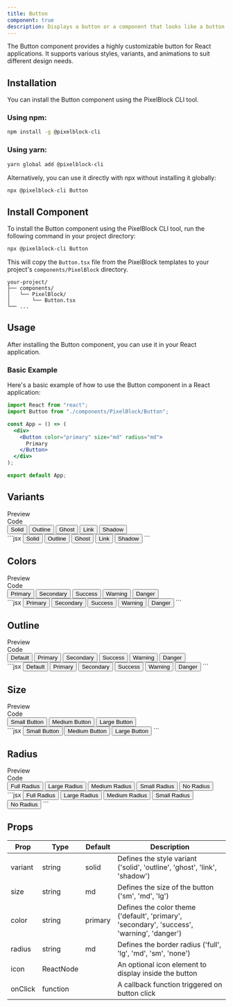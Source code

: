 ```yaml
---
title: Button
component: true
description: Displays a button or a component that looks like a button.
---
```


The Button component provides a highly customizable button for React applications. It supports various styles, variants, and animations to suit different design needs.

## Installation

You can install the Button component using the PixelBlock CLI tool.

### Using npm:

```bash
npm install -g @pixelblock-cli
```

### Using yarn:

```bash
yarn global add @pixelblock-cli
```

Alternatively, you can use it directly with npx without installing it globally:

```bash
npx @pixelblock-cli Button
```

## Install Component

To install the Button component using the PixelBlock CLI tool, run the following command in your project directory:

```bash
npx @pixelblock-cli Button
```

This will copy the `Button.tsx` file from the PixelBlock templates to your project's `components/PixelBlock` directory.

```
your-project/
├── components/
│   └── PixelBlock/
│       └── Button.tsx
└── ...
```

## Usage

After installing the Button component, you can use it in your React application.

### Basic Example

Here's a basic example of how to use the Button component in a React application:

```jsx
import React from "react";
import Button from "./components/PixelBlock/Button";

const App = () => (
  <div>
    <Button color="primary" size="md" radius="md">
      Primary
    </Button>
  </div>
);

export default App;
```

## Variants

<Tabs defaultValue="preview">
  <TabsList className="">
    <TabsTrigger value="preview">
      <div className="flex items-center [&>*]:m-0"><EyeIcon className="mr-2 h-4 w-4" />Preview</div>
    </TabsTrigger>
    <TabsTrigger value="code">
      <div className="flex items-center [&>*]:m-0"><CodeIcon className="mr-2 h-4 w-4" />Code</div>
    </TabsTrigger>
  </TabsList>
  <TabsContent value="preview">
    <div className="bg-white dark:bg-zinc-900/10 rounded-lg border dark:border-white/10 shadow-sm h-full w-full py-4 px-2">
      <div className="max-w-full py-4 px-2 w-full h-full overflow-x-auto grid grid-col-5 gap-4">
        <div className="flex gap-6 ">
          <Button color="primary" size="md" radius="md">
            Solid
          </Button>
          <Button variant="outline" color="primary" size="md" radius="md">
            Outline
          </Button>
          <Button variant="ghost" color="primary" size="md" radius="md">
            Ghost
          </Button>
          <Button variant="link" color="primary" size="md" radius="md">
            Link
          </Button>
          <Button variant="shadow" color="primary" size="md" radius="md">
            Shadow
          </Button>
        </div>
      </div>
    </div>
  </TabsContent>
  <TabsContent value="code">
    ```jsx
    <Button variant="solid" color="primary">Solid </Button>
    <Button variant="outline" color="primary">
      Outline
    </Button>
    <Button variant="ghost" color="primary">
      Ghost
    </Button>
    <Button variant="link" color="primary">
      Link
    </Button>
    <Button variant="shadow" color="primary">
      Shadow
    </Button>
    ```
  </TabsContent>
</Tabs>

## Colors

<Tabs defaultValue="preview">
  <TabsList className="">
    <TabsTrigger value="preview">
      <div className="flex items-center [&>*]:m-0"><EyeIcon className="mr-2 h-4 w-4" />Preview</div>
    </TabsTrigger>
    <TabsTrigger value="code">
      <div className="flex items-center [&>*]:m-0"><CodeIcon className="mr-2 h-4 w-4" />Code</div>
    </TabsTrigger>
  </TabsList>
  <TabsContent value="preview">
    <div className="bg-white dark:bg-zinc-900/10 rounded-lg border dark:border-white/10 shadow-sm h-full w-full py-4 px-2">
      <div className="max-w-full py-4 px-2 w-full h-full overflow-x-auto grid grid-col-5 gap-4">
        <div className="flex gap-6 ">
          <Button color="primary">Primary</Button>
          <Button color="secondary">Secondary</Button>
          <Button color="success">Success</Button>
          <Button color="warning">Warning</Button>
          <Button color="danger">Danger</Button>
        </div>
      </div>
    </div>
  </TabsContent>
  <TabsContent value="code">
      ```jsx
        <Button color="primary">Primary</Button>
        <Button color="secondary">Secondary</Button>
        <Button color="success">Success</Button>
        <Button color="warning">Warning</Button>
        <Button color="danger">Danger</Button>
      ```
  </TabsContent>
</Tabs>

## Outline

<Tabs defaultValue="preview">
  <TabsList className="">
    <TabsTrigger value="preview">
      <div className="flex items-center [&>*]:m-0"><EyeIcon className="mr-2 h-4 w-4" />Preview</div>
    </TabsTrigger>
    <TabsTrigger value="code">
      <div className="flex items-center [&>*]:m-0"><CodeIcon className="mr-2 h-4 w-4" />Code</div>
    </TabsTrigger>
  </TabsList>
  <TabsContent value="preview">
    <div className="bg-white dark:bg-zinc-900/10 rounded-lg border dark:border-white/10 shadow-sm h-full w-full py-4 px-2">
      <div className="max-w-full py-4 px-2 w-full h-full overflow-x-auto grid grid-col-5 gap-4">
        <div className="flex gap-6 ">
          <Button variant="outline" color="default">
            Default
          </Button>
          <Button variant="outline" color="primary">
            Primary
          </Button>
          <Button variant="outline" color="secondary">
            Secondary
          </Button>
          <Button variant="outline" color="success">
            Success
          </Button>
          <Button variant="outline" color="warning">
            Warning
          </Button>
          <Button variant="outline" color="danger">
            Danger
          </Button>
        </div>
      </div>
    </div>
  </TabsContent>
  <TabsContent value="code">
      ```jsx
      <Button variant="outline" color="default">Default</Button>
      <Button variant="outline" color="primary">Primary</Button>
      <Button variant="outline" color="secondary">Secondary</Button>
      <Button variant="outline" color="success">Success</Button>
      <Button variant="outline" color="warning">Warning</Button>
      <Button variant="outline" color="danger">Danger</Button>
      ```
  </TabsContent>
</Tabs>

## Size

<Tabs defaultValue="preview">
  <TabsList className="">
    <TabsTrigger value="preview">
      <div className="flex items-center [&>*]:m-0"><EyeIcon className="mr-2 h-4 w-4" />Preview</div>
    </TabsTrigger>
    <TabsTrigger value="code">
      <div className="flex items-center [&>*]:m-0"><CodeIcon className="mr-2 h-4 w-4" />Code</div>
    </TabsTrigger>
  </TabsList>
  <TabsContent value="preview">
    <div className="bg-white dark:bg-zinc-900/10 rounded-lg border dark:border-white/10 shadow-sm h-full w-full py-4 px-2">
      <div className="max-w-full py-4 px-2 w-full h-full overflow-x-auto grid grid-col-5 gap-4">
        <div className="flex gap-6 ">
          <Button size="sm" color="primary">
            Small Button
          </Button>
          <Button size="md" color="primary">
            Medium Button
          </Button>
          <Button size="lg" color="primary">
            Large Button
          </Button>
        </div>
      </div>
    </div>
  </TabsContent>
  <TabsContent value="code">
      ```jsx
      <Button size="sm" color="primary">Small Button</Button>
      <Button size="md" color="primary">Medium Button</Button>
      <Button size="lg" color="primary">Large Button</Button>
      ```
  </TabsContent>
</Tabs>

## Radius
<Tabs defaultValue="preview">
  <TabsList className="">
    <TabsTrigger value="preview">
      <div className="flex items-center [&>*]:m-0"><EyeIcon className="mr-2 h-4 w-4" />Preview</div>
    </TabsTrigger>
    <TabsTrigger value="code">
      <div className="flex items-center [&>*]:m-0"><CodeIcon className="mr-2 h-4 w-4" />Code</div>
    </TabsTrigger>
  </TabsList>
  <TabsContent value="preview">
    <div className="bg-white dark:bg-zinc-900/10 rounded-lg border dark:border-white/10 shadow-sm h-full w-full py-4 px-2">
      <div className="max-w-full py-4 px-2 w-full h-full overflow-x-auto grid grid-col-5 gap-4">
        <div className="flex gap-6 ">
          <Button radius="full" color="primary">
            Full Radius
          </Button>
          <Button radius="lg" color="primary">
            Large Radius
          </Button>
          <Button radius="md" color="primary">
            Medium Radius
          </Button>
          <Button radius="sm" color="primary">
            Small Radius
          </Button>
          <Button radius="none" color="primary">
            No Radius
          </Button>
        </div>
      </div>
    </div>
  </TabsContent>
  <TabsContent value="code">
      ```jsx
      <Button radius="full" color="primary">Full Radius</Button>
      <Button radius="lg" color="primary">Large Radius</Button>
      <Button radius="md" color="primary">Medium Radius</Button>
      <Button radius="sm" color="primary">Small Radius</Button>
      <Button radius="none" color="primary">No Radius</Button>
      ```
  </TabsContent>
</Tabs>

## Props

| Prop    | Type      | Default | Description                                                                                 |
| ------- | --------- | ------- | ------------------------------------------------------------------------------------------- |
| variant | string    | solid   | Defines the style variant ('solid', 'outline', 'ghost', 'link', 'shadow')                   |
| size    | string    | md      | Defines the size of the button ('sm', 'md', 'lg')                                           |
| color   | string    | primary | Defines the color theme ('default', 'primary', 'secondary', 'success', 'warning', 'danger') |
| radius  | string    | md      | Defines the border radius ('full', 'lg', 'md', 'sm', 'none')                                |
| icon    | ReactNode |         | An optional icon element to display inside the button                                       |
| onClick | function  |         | A callback function triggered on button click                                               |
